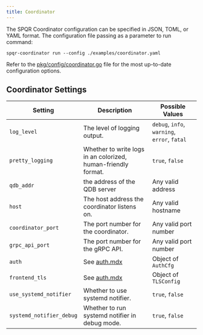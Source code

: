 ```yaml
---
title: Coordinator
---
```


The SPQR Coordinator configuration can be specified in JSON, TOML, or YAML format. The configuration file passing as a parameter to run command:

```
spqr-coordinator run --config ./examples/coordinator.yaml
```

Refer to the [pkg/config/coordinator.go](https://github.com/pg-sharding/spqr/blob/master/pkg/config/coordinator.go) file for the most up-to-date configuration options.

## Coordinator Settings

| Setting                  | Description                                                   | Possible Values       |
|--------------------------|---------------------------------------------------------------|-----------------------|
| `log_level`              | The level of logging output.                                  | `debug`, `info`, `warning`, `error`, `fatal`|
| `pretty_logging`         | Whether to write logs in an colorized, human-friendly format. | `true`, `false`       |
| `qdb_addr`               | the address of the QDB server                                 | Any valid address     |
| `host`                   | The host address the coordinator listens on.                  | Any valid hostname    |
| `coordinator_port`       | The port number for the coordinator.                          | Any valid port number |
| `grpc_api_port`          | The port number for the gRPC API.                             | Any valid port number |
| `auth`                   | See [auth.mdx](./auth)                                        | Object of `AuthCfg`   |
| `frontend_tls`           | See [auth.mdx](./auth)                                        | Object of `TLSConfig` |
| `use_systemd_notifier`   | Whether to use systemd notifier.                              | `true`, `false`       |
| `systemd_notifier_debug` | Whether to run systemd notifier in debug mode.                | `true`, `false`       |

